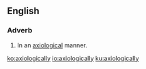 ==English==

===Adverb===
{{en-adv}}
# In an [[axiological]] manner.

[[ko:axiologically]]
[[io:axiologically]]
[[ku:axiologically]]
